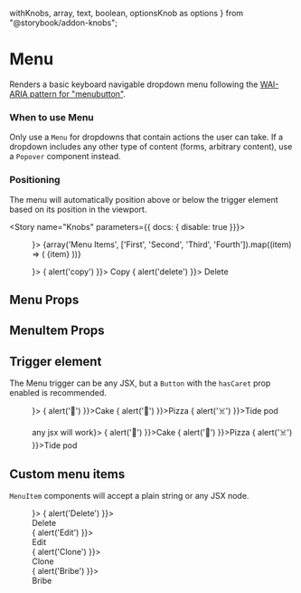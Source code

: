   withKnobs,
  array,
  text,
  boolean,
  optionsKnob as options
} from "@storybook/addon-knobs";





<Meta title="Popovers|Menu" component={Menu} decorators={[withKnobs]} />

# Menu

Renders a basic keyboard navigable dropdown menu following the [WAI-ARIA pattern for "menubutton"](https://www.w3.org/TR/wai-aria-practices-1.1/#menubutton).

### When to use Menu
Only use a `Menu` for dropdowns that contain actions the user can take. If a dropdown includes any other type of content (forms, arbitrary content), use a `Popover` component instead.

### Positioning
The menu will automatically position above or below the trigger element based on its position in the viewport.

<Story name="Knobs" parameters={{ docs: { disable: true }}}>
  <div style={{ padding: '2rem' }}>
    <Menu
      trigger={<Button label={text('label', 'Menu trigger')} hasCaret />}>
      {array('Menu Items', ['First', 'Second', 'Third', 'Fourth']).map((item) => (
        <MenuItem onSelect={ action(`clicked ${item}`)}>{item}</MenuItem>
      ))}
    </Menu>
  </div>
</Story>

<Preview isExpanded>
  <Menu trigger={<Button label="Menu trigger" hasCaret />}>
    <MenuItem onSelect={() => { alert('copy') }}>
      Copy
    </MenuItem>
    <MenuItem onSelect={() => { alert('delete') }}>
      Delete
    </MenuItem>
  </Menu>
</Preview>

## Menu Props

<Props of={Menu} />

## MenuItem Props

<Props of={MenuItem} />

## Trigger element

The Menu trigger can be any JSX, but a `Button` with the `hasCaret` prop enabled is recommended.

<Preview>
  <Story name="Trigger element">
    <Flex>
      <FlexItem>
        <Menu
          trigger={<Button theme="outlined" label="Recommended trigger" hasCaret />}>
            <MenuItem onSelect={() => { alert('🍰') }}>Cake</MenuItem>
            <MenuItem onSelect={() => { alert('🍕') }}>Pizza</MenuItem>
            <MenuItem onSelect={() => { alert('☠️') }}>Tide pod</MenuItem>
        </Menu>
      </FlexItem>
      <FlexItem>
        <Menu
          trigger={<div className="bgColor--orange inverted padding--all--half">any jsx will work</div>}>
            <MenuItem onSelect={() => { alert('🍰') }}>Cake</MenuItem>
            <MenuItem onSelect={() => { alert('🍕') }}>Pizza</MenuItem>
            <MenuItem onSelect={() => { alert('☠️') }}>Tide pod</MenuItem>
        </Menu>
      </FlexItem>
    </Flex>
  </Story>
</Preview>

## Custom menu items

`MenuItem` components will accept a plain string or any JSX node.

<Preview>
  <Story name="Custom items">
    <Menu
      trigger={<Button hasCaret label="actions" theme="outlined" />}>
        <MenuItem onSelect={() => { alert('Delete') }}>
          <div className="color--primary">
            <Flex align="center">
              <FlexItem shrink><TrashIcon /></FlexItem>
              <FlexItem>Delete</FlexItem>
            </Flex>
          </div>
        </MenuItem>
        <MenuItem onSelect={() => { alert('Edit') }}>
          <div className="color--primary">
            <Flex align="center">
              <FlexItem shrink><EditIcon /></FlexItem>
              <FlexItem>Edit</FlexItem>
            </Flex>
          </div>
        </MenuItem>
        <MenuItem onSelect={() => { alert('Clone') }}>
          <div className="color--primary">
            <Flex align="center">
              <FlexItem shrink><CloneIcon /></FlexItem>
              <FlexItem>Clone</FlexItem>
            </Flex>
          </div>
        </MenuItem>
        <MenuItem onSelect={() => { alert('Bribe') }}>
          <div className="color--primary">
            <Flex align="center">
              <FlexItem shrink><FundingIcon /></FlexItem>
              <FlexItem>Bribe</FlexItem>
            </Flex>
          </div>
        </MenuItem>
    </Menu>
  </Story>
</Preview>

